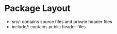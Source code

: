 # Package Layout

* src/: contains source files and private header files
* include/: contains public header files
